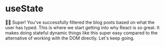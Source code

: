 # useState

👨‍💼 Super! You've successfully filtered the blog posts based on what the user has
typed. This is where we start getting into why React is so great. It makes doing
stateful dynamic things like this super easy compared to the alternative of
working with the DOM directly. Let's keep going.
